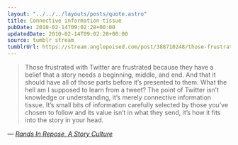 ```yaml
---
layout: "../../../layouts/posts/quote.astro"
title: Connective information tissue
pubDate: 2010-02-14T09:02:28+00:00
updatedDate: 2010-02-14T09:02:28+00:00
source: tumblr stream
tumblrUrl: https://stream.anglepoised.com/post/388710248/those-frustrated-with-twitter-are-frustrated
---
```


> Those frustrated with Twitter are frustrated because they have a belief that a story needs a beginning, middle, and end. And that it should have all of those parts before it’s presented to them. What the hell am I supposed to learn from a tweet? The point of Twitter isn’t knowledge or understanding, it’s merely connective information tissue. It’s small bits of information carefully selected by those you’ve chosen to follow and its value isn’t in what they send, it’s how it fits into the story in your head.

— <cite>[Rands In Repose, _A Story Culture_](https://randsinrepose.com/archives/a-story-culture/)</cite>
